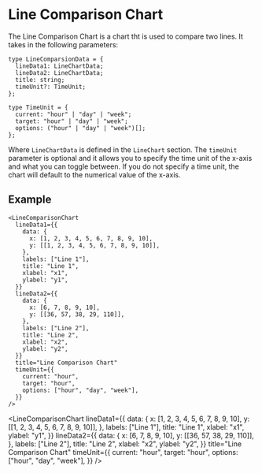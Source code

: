 # Line Comparison Chart


The Line Comparison Chart is a chart tht is used to compare two lines. It takes in the following parameters:

```tsx
type LineComparsionData = {
  lineData1: LineChartData;
  lineData2: LineChartData;
  title: string;
  timeUnit?: TimeUnit;
};
```

```tsx
type TimeUnit = {
  current: "hour" | "day" | "week";
  target: "hour" | "day" | "week";
  options: ("hour" | "day" | "week")[];
};
```

Where `LineChartData` is defined in the `LineChart` section. The `timeUnit` parameter is optional and it allows you to specify the time unit of the x-axis and what you can toggle between. If you do not specify a time unit, the chart will default to the numerical value of the x-axis.

## Example

```tsx
<LineComparisonChart
  lineData1={{
    data: {
      x: [1, 2, 3, 4, 5, 6, 7, 8, 9, 10],
      y: [[1, 2, 3, 4, 5, 6, 7, 8, 9, 10]],
    },
    labels: ["Line 1"],
    title: "Line 1",
    xlabel: "x1",
    ylabel: "y1",
  }}
  lineData2={{
    data: {
      x: [6, 7, 8, 9, 10],
      y: [[36, 57, 38, 29, 110]],
    },
    labels: ["Line 2"],
    title: "Line 2",
    xlabel: "x2",
    ylabel: "y2",
  }}
  title="Line Comparison Chart"
  timeUnit={{
    current: "hour",
    target: "hour",
    options: ["hour", "day", "week"],
  }}
/>
```

<LineComparisonChart
  lineData1={{
    data: {
      x: [1, 2, 3, 4, 5, 6, 7, 8, 9, 10],
      y: [[1, 2, 3, 4, 5, 6, 7, 8, 9, 10]],
    },
    labels: ["Line 1"],
    title: "Line 1",
    xlabel: "x1",
    ylabel: "y1",
  }}
  lineData2={{
    data: {
      x: [6, 7, 8, 9, 10],
      y: [[36, 57, 38, 29, 110]],
    },
    labels: ["Line 2"],
    title: "Line 2",
    xlabel: "x2",
    ylabel: "y2",
  }}
  title="Line Comparison Chart"
  timeUnit={{
    current: "hour",
    target: "hour",
    options: ["hour", "day", "week"],
  }}
/>
